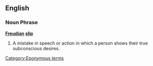 ==English==

===Noun Phrase===
'''[[Freudian]] [[slip]]'''
#A mistake in speech or action in which a person shows their true subconscious desires.

[[Category:Eponymous terms]]